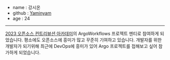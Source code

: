 - name : 강시온
- github : [Yaminyam](https://github.com/Yaminyam)
- age : 24

---

[2023 오픈소스 컨트리뷰션 아카데미](https://www.oss.kr/ossca_23_projects/show/f0db6627-fba2-40e3-ac42-9e9acd00340f)의 ArgoWorkflows 프로젝트 멘티로 참여하게 되었습니다.
평소에도 오픈소스에 흥미가 많고 꾸준히 기여하고 있습니다.
개발자를 위한 개발자가 되기위해 최근에 DevOps에 흥미가 있어 Argo 프로젝트를 접해보고 싶어 참가하게 되었습니다.
